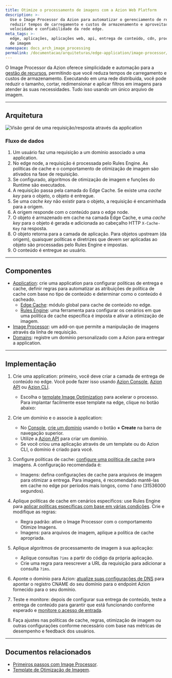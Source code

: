 ```yaml
---
title: Otimize o processamento de imagens com a Azion Web Platform
description: >-
  Use o Image Processor da Azion para automatizar o gerenciamento de recursos,
  reduzir tempos de carregamento e custos de armazenamento e aproveitar a
  velocidade e confiabilidade da rede edge.
meta_tags: >-
  edge, aplicações, aplicações web, api, entrega de conteúdo, cdn, processamento
  de imagem
namespace: docs_arch_image_processing
permalink: /documentacao/arquiteturas/edge-application/image-processor/
---
```



O Image Processor da Azion oferece simplicidade e automação para a [gestão de recursos](https://www.azion.com/pt-br/solucoes/processamento-e-otimizacao-de-imagens/), permitindo que você reduza tempos de carregamento e custos de armazenamento. Executando em uma rede distribuída, você pode reduzir o tamanho, cortar, redimensionar e aplicar filtros em imagens para atender às suas necessidades. Tudo isso usando um único arquivo de imagem.

---

## Arquitetura

![Visão geral de uma requisição/resposta através da application](/assets/docs/images/uploads/image-optimization.png)

### Fluxo de dados

1. Um usuário faz uma requisição a um domínio associado a uma application.
2. No edge node, a requisição é processada pelo Rules Engine. As políticas de cache e o comportamento de otimização de imagem são ativados na fase de requisição.
3. Se configurado, algoritmos de otimização de imagem e funções do Runtime são executados.
4. A requisição passa pela camada do Edge Cache. Se existe uma *cache key* para o objeto, o objeto é entregue.
5. Se uma *cache key* não existir para o objeto, a requisição é encaminhada para a origem.
6. A origem responde com o conteúdo para o edge node. 
7. O objeto é armazenado em cache na camada Edge Cache, e uma *cache key* para o objeto é gerada e adicionada ao cabeçalho HTTP `X-Cache-Key` na resposta.
8. O objeto retorna para a camada de aplicação. Para objetos upstream (da origem), quaisquer políticas e diretrizes que devem ser aplicadas ao objeto são processadas pelo Rules Engine e impostas.
9. O conteúdo é entregue ao usuário.

---

## Componentes

- [Application](/en/documentation/products/build/edge-application/): crie uma application para configurar políticas de entrega e cache, definir regras para automatizar as atribuições de política de cache com base no tipo de conteúdo e determinar como o conteúdo é cacheado.
    - [Edge Cache](/en/documentation/products/build/edge-application/edge-cache/): módulo global para cache de conteúdo no edge.
    - [Rules Engine](/en/documentation/products/build/edge-application/rules-engine/): uma ferramenta para configurar os cenários em que uma política de cache específica é imposta e ativar a otimização de imagem.
- [Image Processor](/en/documentation/products/build/edge-application/image-processor/): um add-on que permite a manipulação de imagens através da linha de requisição.
- [Domains](/en/documentation/products/build/edge-application/domains/): registre um domínio personalizado com a Azion para entregar a application.

---

## Implementação

1. Crie uma application: primeiro, você deve criar a camada de entrega de conteúdo no edge. Você pode fazer isso usando [Azion Console](https://console.azion.com), [Azion API](https://api.azion.com/#9c1cc0df-16a2-488e-8cfe-3f1238f47aeb) ou [Azion CLI](/pt-br/documentacao/produtos/azion-cli/visao-geral/).
    - Escolha o [template Image Optimization](https://console.azion.com/create/azion/image-optimization) para acelerar o processo. Para implantar facilmente esse template na edge, clique no botão abaixo:

    <LinkButton
      label="Implantar Image Optimization"
      link="https://console.azion.com/create/azion/image-optimization"
      icon="ai ai-azion"
      icon-pos="left"
      target="_blank"
    />

2. Crie um domínio e o associe à application: 
    - No [Console](https://console.azion.com), [crie um domínio](/pt-br/documentacao/produtos/guias/configurar-dominio/) usando o botão **+ Create** na barra de navegação superior.
    - Utilize a [Azion API](https://api.azion.com/#a258eabc-b419-47e6-be68-45c2ce0150dd) para criar um domínio.
    - Se você criou uma aplicação através de um template ou do Azion CLI, o domínio é criado para você.
3. Configure políticas de cache: [configure uma política de cache](/pt-br/documentacao/produtos/guias/cache-settings/) para imagens. A configuração recomendada é:
    - Imagens: defina configurações de cache para arquivos de imagem para otimizar a entrega. Para imagens, é recomendado mantê-las em cache no edge por períodos mais longos, como *1 ano* (31536000 segundos).
4. Aplique políticas de cache em cenários específicos: use Rules Engine para [aplicar políticas específicas com base em várias condições](/pt-br/documentacao/produtos/guias/rules-engine/). Crie e modifique as regras:
    - Regra padrão: ative o Image Processor com o comportamento Otimize Imagens.
    - Imagens: para arquivos de imagem, aplique a política de cache apropriada.
5. Aplique algoritmos de processamento de imagem à sua aplicação:
    - Aplique consultas `?ims` a partir do código da própria aplicação.
    - Crie uma regra para reescrever a URL da requisição para adicionar a consulta `?ims`.
6. Aponte o domínio para Azion: [atualize suas configurações de DNS](/pt-br/documentacao/produtos/guias/migrar-ns-para-a-azion/) para apontar o registro CNAME do seu domínio para o endpoint Azion fornecido para o seu domínio.
7. Teste e monitore: depois de configurar sua entrega de conteúdo, teste a entrega de conteúdo para garantir que está funcionando conforme esperado e [monitore o acesso de entrada](/pt-br/documentacao/produtos/observe/visao-geral/).
8. Faça ajustes nas políticas de cache, regras, otimização de imagem ou outras configurações conforme necessário com base nas métricas de desempenho e feedback dos usuários.

---

## Documentos relacionados 

- [Primeiros passos com Image Processor](/pt-br/documentacao/produtos/guias/image-processor/).
- [Template de Otimização de Imagem](https://console.azion.com/create/azion/image-optimization).
